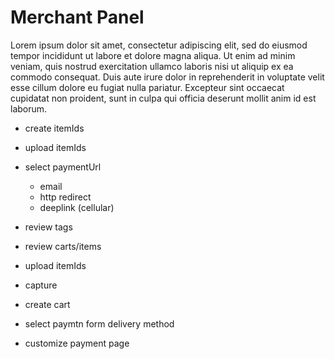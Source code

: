 ---
---

# Merchant Panel

Lorem ipsum dolor sit amet, consectetur adipiscing elit, sed do eiusmod tempor incididunt ut labore et dolore magna aliqua. Ut enim ad minim veniam, quis nostrud exercitation ullamco laboris nisi ut aliquip ex ea commodo consequat. Duis aute irure dolor in reprehenderit in voluptate velit esse cillum dolore eu fugiat nulla pariatur. Excepteur sint occaecat cupidatat non proident, sunt in culpa qui officia deserunt mollit anim id est laborum.

* create itemIds
* upload itemIds
* select paymentUrl
  * email
  * http redirect
  * deeplink (cellular)


* review tags
* review carts/items
* upload itemIds
* capture
* create cart
* select paymtn form delivery method
* customize payment page